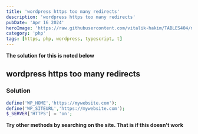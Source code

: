 ```yaml
---
title: 'wordpress https too many redirects'
description: 'wordpress https too many redirects'
pubDate: 'Apr 16 2024'
heroImage: 'https://raw.githubusercontent.com/vitalik-hakim/TABLES404/main/error_b/php.png'
category: 'php'
tags: [https, php, wordpress, typescript, t]
---
```


**The solution for this is noted below**

## wordpress https too many redirects

### Solution

```php
define('WP_HOME','https://mywebsite.com');
define('WP_SITEURL','https://mywebsite.com');
$_SERVER['HTTPS'] = 'on';
```

**Try other methods by searching on the site. That is if this doesn't work**
